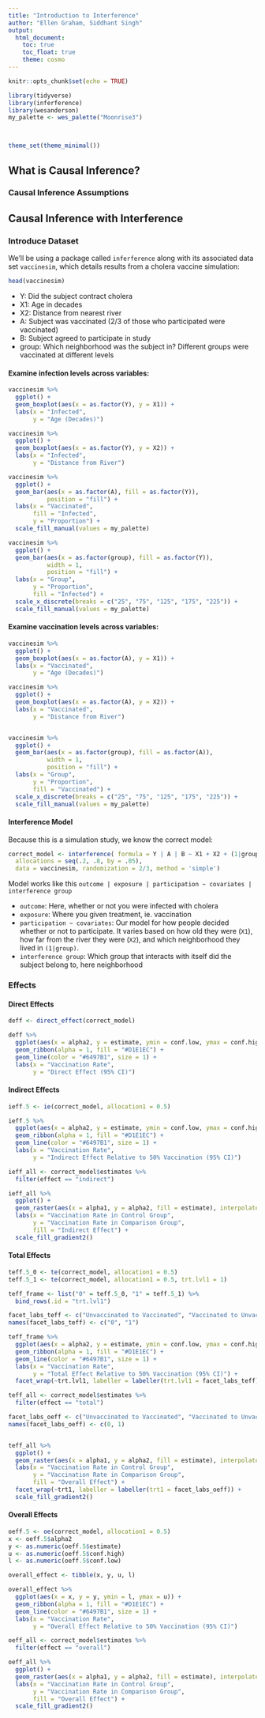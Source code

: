 ```yaml
---
title: "Introduction to Interference"
author: "Ellen Graham, Siddhant Singh"
output:
  html_document:
    toc: true
    toc_float: true
    theme: cosmo
---
```


```r
knitr::opts_chunk$set(echo = TRUE)

library(tidyverse)
library(inferference)
library(wesanderson)
my_palette <- wes_palette("Moonrise3")



theme_set(theme_minimal())
```


## What is Causal Inference?


### Causal Inference Assumptions



## Causal Inference with Interference

### Introduce Dataset

We'll be using a package called `inferference` along with its associated data set `vaccinesim`, which details results from a cholera vaccine simulation:
```r
head(vaccinesim)
```

- Y: Did the subject contract cholera
- X1: Age in decades
- X2: Distance from nearest river
- A: Subject was vaccinated (2/3 of those who participated were vaccinated)
- B: Subject agreed to participate in study
- group: Which neighborhood was the subject in? Different groups were vaccinated at different levels

#### Examine infection levels across variables:

```r
vaccinesim %>% 
  ggplot() +
  geom_boxplot(aes(x = as.factor(Y), y = X1)) +
  labs(x = "Infected",
       y = "Age (Decades)")

vaccinesim %>% 
  ggplot() +
  geom_boxplot(aes(x = as.factor(Y), y = X2)) +
  labs(x = "Infected", 
       y = "Distance from River")

vaccinesim %>% 
  ggplot() +
  geom_bar(aes(x = as.factor(A), fill = as.factor(Y)),
           position = "fill") +
  labs(x = "Vaccinated",
       fill = "Infected",
       y = "Proportion") +
  scale_fill_manual(values = my_palette)

vaccinesim %>% 
  ggplot() +
  geom_bar(aes(x = as.factor(group), fill = as.factor(Y)),
           width = 1, 
           position = "fill") +
  labs(x = "Group",
       y = "Proportion",
       fill = "Infected") +
  scale_x_discrete(breaks = c("25", "75", "125", "175", "225")) +
  scale_fill_manual(values = my_palette)
```

#### Examine vaccination levels across variables:

```r
vaccinesim %>% 
  ggplot() +
  geom_boxplot(aes(x = as.factor(A), y = X1)) +
  labs(x = "Vaccinated",
       y = "Age (Decades)")

vaccinesim %>% 
  ggplot() +
  geom_boxplot(aes(x = as.factor(A), y = X2)) +
  labs(x = "Vaccinated", 
       y = "Distance from River")


vaccinesim %>% 
  ggplot() +
  geom_bar(aes(x = as.factor(group), fill = as.factor(A)),
           width = 1, 
           position = "fill") +
  labs(x = "Group",
       y = "Proportion",
       fill = "Vaccinated") +
  scale_x_discrete(breaks = c("25", "75", "125", "175", "225")) +
  scale_fill_manual(values = my_palette)
```

#### Interference Model

Because this is a simulation study, we know the correct model:
```r
correct_model <- interference( formula = Y | A | B ~ X1 + X2 + (1|group) | group, 
  allocations = seq(.2, .8, by = .05), 
  data = vaccinesim, randomization = 2/3, method = 'simple')
```

Model works like this `outcome | exposure | participation ~ covariates | interference group`

- `outcome`: Here, whether or not you were infected with cholera
- `exposure`: Where you given treatment, ie. vaccination
- `participation ~ covariates`: Our model for how people decided whether or not to participate. It varies based on how old they were (`X1`), how far from the river they were (`X2`), and which neighborhood they lived in `(1|group)`.
- `interference group`: Which group that interacts with itself did the subject belong to, here neighborhood


### Effects

#### Direct Effects

```r
deff <- direct_effect(correct_model)

deff %>% 
  ggplot(aes(x = alpha2, y = estimate, ymin = conf.low, ymax = conf.high)) +
  geom_ribbon(alpha = 1, fill = "#D1E1EC") +
  geom_line(color = "#6497B1", size = 1) +
  labs(x = "Vaccination Rate",
       y = "Direct Effect (95% CI)")
```


#### Indirect Effects

```r
ieff.5 <- ie(correct_model, allocation1 = 0.5)

ieff.5 %>% 
  ggplot(aes(x = alpha2, y = estimate, ymin = conf.low, ymax = conf.high)) +
  geom_ribbon(alpha = 1, fill = "#D1E1EC") +
  geom_line(color = "#6497B1", size = 1) +
  labs(x = "Vaccination Rate",
       y = "Indirect Effect Relative to 50% Vaccination (95% CI)")
```

```r
ieff_all <- correct_model$estimates %>% 
  filter(effect == "indirect")

ieff_all %>% 
  ggplot() +
  geom_raster(aes(x = alpha1, y = alpha2, fill = estimate), interpolate = TRUE) +
  labs(x = "Vaccination Rate in Control Group", 
       y = "Vaccination Rate in Comparison Group",
       fill = "Indirect Effect") +
  scale_fill_gradient2()
```


#### Total Effects

```r
teff.5_0 <- te(correct_model, allocation1 = 0.5)
teff.5_1 <- te(correct_model, allocation1 = 0.5, trt.lvl1 = 1)

teff_frame <- list("0" = teff.5_0, "1" = teff.5_1) %>% 
  bind_rows(.id = "trt.lvl1")

facet_labs_teff <- c("Unvaccinated to Vaccinated", "Vaccinated to Unvaccinated")
names(facet_labs_teff) <- c("0", "1")

teff_frame %>% 
  ggplot(aes(x = alpha2, y = estimate, ymin = conf.low, ymax = conf.high)) +
  geom_ribbon(alpha = 1, fill = "#D1E1EC") +
  geom_line(color = "#6497B1", size = 1) +
  labs(x = "Vaccination Rate",
       y = "Total Effect Relative to 50% Vaccination (95% CI)") +
  facet_wrap(~trt.lvl1, labeller = labeller(trt.lvl1 = facet_labs_teff))
```


```r
teff_all <- correct_model$estimates %>% 
  filter(effect == "total")

facet_labs_oeff <- c("Unvaccinated to Vaccinated", "Vaccinated to Unvaccinated")
names(facet_labs_oeff) <- c(0, 1)


teff_all %>% 
  ggplot() +
  geom_raster(aes(x = alpha1, y = alpha2, fill = estimate), interpolate = TRUE) +
  labs(x = "Vaccination Rate in Control Group", 
       y = "Vaccination Rate in Comparison Group",
       fill = "Overall Effect") +
  facet_wrap(~trt1, labeller = labeller(trt1 = facet_labs_oeff)) +
  scale_fill_gradient2()
```


#### Overall Effects

```r
oeff.5 <- oe(correct_model, allocation1 = 0.5)
x <- oeff.5$alpha2
y <- as.numeric(oeff.5$estimate)
u <- as.numeric(oeff.5$conf.high)
l <- as.numeric(oeff.5$conf.low)

overall_effect <- tibble(x, y, u, l)

overall_effect %>% 
  ggplot(aes(x = x, y = y, ymin = l, ymax = u)) +
  geom_ribbon(alpha = 1, fill = "#D1E1EC") +
  geom_line(color = "#6497B1", size = 1) +
  labs(x = "Vaccination Rate",
       y = "Overall Effect Relative to 50% Vaccination (95% CI)")
```


```r

oeff_all <- correct_model$estimates %>% 
  filter(effect == "overall")

oeff_all %>% 
  ggplot() +
  geom_raster(aes(x = alpha1, y = alpha2, fill = estimate), interpolate = TRUE) +
  labs(x = "Vaccination Rate in Control Group", 
       y = "Vaccination Rate in Comparison Group",
       fill = "Overall Effect") +
  scale_fill_gradient2()
```




